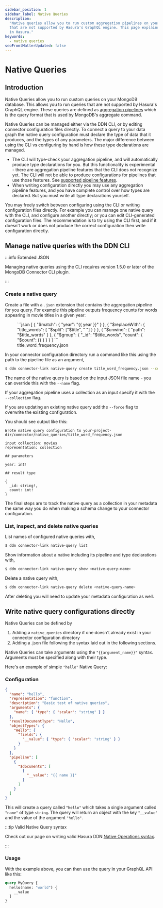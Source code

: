 ```yaml
---
sidebar_position: 1
sidebar_label: Native Queries
description:
  "Native queries allow you to run custom aggregation pipelines on your MongoDB database. This allows you to run queries
  that are not supported by Hasura's GraphQL engine. This page explains how to configure various types of native queries
  in Hasura."
keywords:
  - native queries
seoFrontMatterUpdated: false
---
```


# Native Queries

## Introduction

Native Queries allow you to run custom queries on your MongoDB database. This allows you to run queries that are not
supported by Hasura's GraphQL engine. These queries are defined as [aggregation pipelines][] which is the query format
that is used by MongoDB's aggregate command.

[aggregation pipelines]: https://www.mongodb.com/docs/manual/aggregation/#std-label-aggregation-pipeline-intro

Native Queries can be managed either via the DDN CLI, or by editing connector configuration files directly. To connect
a query to your data graph the native query configuration must declare the type of data that it produces, and the types
of any parameters. The major difference between using the CLI vs configuring by hand is how these type declarations are
managed.

- The CLI will type-check your aggregation pipeline, and will automatically produce type declarations for you. But this
functionality is experimental - there are aggregation pipeline features that the CLI does not recognize yet. The CLI
will not be able to produce configurations for pipelines that use those features. See [supported pipeline features][].
- When writing configuration directly you may use any aggregation pipeline features, and you have complete control over
how types are declared. But you must write all type declarations yourself.

You may freely switch between configuring using the CLI or writing configuration files directly. For example you can
manage one native query with the CLI, and configure another directly; or you can edit CLI-generated configuration files.
The recommendation is to try using the CLI first, and if it doesn't work or does not produce the correct configuration
then write configuration directly.

[supported pipeline features]: ./supported-aggregation-pipeline-features.mdx

## Manage native queries with the DDN CLI

:::info Extended JSON

Managing native queries using the CLI requires version 1.5.0 or later of the MongoDB Connector CLI plugin.

:::

### Create a native query

Create a file with a `.json` extension that contains the aggregation pipeline for you query. For example this pipeline
outputs frequency counts for words appearing in movie titles in a given year:

<figure>
```json
[
  {
    "$match": {
      "year": "{{ year }}"
    }
  },
  { 
    "$replaceWith": {
      "title_words": { "$split": ["$title", " "] }
    }
  },
  { "$unwind": { "path": "$title_words" } },
  { 
    "$group": {
      "_id": "$title_words",
      "count": { "$count": {} }
    }
  }
]
```
<figcaption>title_word_frequency.json</figcaption>
</figure>

In your connector configuration directory run a command like this using the path to the pipeline file as an argument,

```sh
$ ddn connector-link native-query create title_word_frequency.json --collection movies
```

The name of the native query is based on the input JSON file name - you can override this with the `--name` flag.

If your aggregation pipeline uses a collection as an input specify it with the `--collection` flag.

If you are updating an existing native query add the `--force` flag to overwrite the existing configuration.

You should see output like this:

```
Wrote native query configuration to your-project-dir/connector/native_queries/title_word_frequency.json

input collection: movies
representation: collection

## parameters

year: int!

## result type

{
  _id: string!,
  count: int!
}
```

The final steps are to track the native query as a collection in your metadata the same way you do when making a schema
change to your connector configuration.

### List, inspect, and delete native queries

List names of configured native queries with,

```sh
$ ddn connector-link native-query list
```

Show information about a native including its pipeline and type declarations with,

```sh
$ ddn connector-link native-query show <native-query-name>
```

Delete a native query with,

```sh
$ ddn connector-link native-query delete <native-query-name>
```

After deleting you will need to update your metadata configuration as well.

## Write native query configurations directly

Native Queries can be defined by

1. Adding a `native_queries` directory if one doesn't already exist in your connector configuration directory
2. Adding a .json file following the syntax laid out in the following sections.

Native Queries can take arguments using the `"{{argument_name}}"` syntax. Arguments must be specified along with their
type.

Here's an example of simple `"hello"` Native Query:

### Configuration

```json
{
  "name": "hello",
  "representation": "function",
  "description": "Basic test of native queries",
  "arguments": {
    "name": { "type": { "scalar": "string" } }
  },
  "resultDocumentType": "Hello",
  "objectTypes": {
    "Hello": {
      "fields": {
        "__value": { "type": { "scalar": "string" } }
      }
    }
  },
  "pipeline": [
    {
      "$documents": [
        {
          "__value": "{{ name }}"
        }
      ]
    }
  ]
}
```

This will create a query called `"hello"` which takes a single argument called `"name"` of type `string`. The query will
return an object with the key `"__value"` and the value of the argument `"hello"`.

:::tip Valid Native Query syntax

Check out our page on writing valid Hasura DDN
[Native Operations syntax](/connectors/mongodb/native-operations/syntax.mdx).

:::

### Usage

With the example above, you can then use the query in your GraphQL API like this:

```graphql
query MyQuery {
  hello(name: "world") {
    __value
  }
}
```
